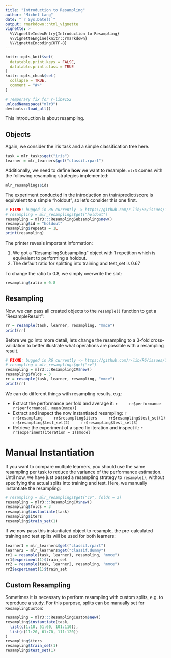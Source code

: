 ```yaml
---
title: "Introduction to Resampling"
author: "Michel Lang"
date: "`r Sys.Date()`"
output: rmarkdown::html_vignette
vignette: >
  %\VignetteIndexEntry{Introduction to Resampling}
  %\VignetteEngine{knitr::rmarkdown}
  %\VignetteEncoding{UTF-8}
---
```


```r
knitr::opts_knit$set(
  datatable.print.keys = FALSE,
  datatable.print.class = TRUE
)
knitr::opts_chunk$set(
  collapse = TRUE,
  comment = "#>"
)
```

```r
# Temporary fix for r-lib#152
unloadNamespace("mlr3")
devtools::load_all()
```


This introduction is about resampling.

## Objects

Again, we consider the iris task and a simple classification tree here.
```r
task = mlr_tasks$get("iris")
learner = mlr_learners$get("classif.rpart")
```

Additionally, we need to define **how** we want to resample. `mlr3` comes with the following resampling strategies implemented:
```r
mlr_resamplings$ids
```
The experiment conducted in the introduction on train/predict/score is equivalent to a simple "holdout", so let's consider this one first.
```r
# FIXME: bugged in R6 currently -> https://github.com/r-lib/R6/issues/152
# resampling = mlr_resamplings$get("holdout")
resampling = mlr3:::ResamplingSubsampling$new()
resampling$id = "holdout"
resampling$repeats = 1L
print(resampling)
```
The printer reveals important information:

1. We got a "ResamplingSubsampling" object with 1 repetition which is equivalent to performing a holdout.
2. The default ratio for splitting into training and test_set is $0.67$

To change the ratio to $0.8$, we simply overwrite the slot:
```r
resampling$ratio = 0.8
```

## Resampling

Now, we can pass all created objects to the `resample()` function to get a "ResampleResult":

```r
rr = resample(task, learner, resampling, "mmce")
print(rr)
```

Before we go into more detail, lets change the resampling to a 3-fold cross-validation to better illustrate what operations are possible with a resampling result.
```r
# FIXME: bugged in R6 currently -> https://github.com/r-lib/R6/issues/152
# resampling = mlr_resamplings$get("cv")
resampling = mlr3:::ResamplingCV$new()
resampling$folds = 3
rr = resample(task, learner, resampling, "mmce")
print(rr)
```

We can do different things with resampling results, e.g.:

* Extract the performance per fold and average it:
    ```r
    rr$performance
    rr$performance[, mean(mmce)]
    ```
* Extract and inspect the now instantiated resampling:
    ```r
    rr$resampling
    rr$resampling$iters
    rr$resampling$test_set(1)
    rr$resampling$test_set(2)
    rr$resampling$test_set(3)
    ```
* Retrieve the experiment of a specific iteration and inspect it:
    ```r
    rr$experiment(iteration = 1)$model
    ```

# Manual Instantiation

If you want to compare multiple learners, you should use the same resampling per task to reduce the variance of the performance estimation.
Until now, we have just passed a resampling strategy to `resample()`, without specifying the actual splits into training and test.
Here, we manually instantiate the resampling:

```r
# resampling = mlr_resamplings$get("cv", folds = 3)
resampling = mlr3:::ResamplingCV$new()
resampling$folds = 3
resampling$instantiate(task)
resampling$iters
resampling$train_set(1)
```
If we now pass this instantiated object to resample, the pre-calculated training and test splits will be used for both learners:
```r
learner1 = mlr_learners$get("classif.rpart")
learner2 = mlr_learners$get("classif.dummy")
rr1 = resample(task, learner1, resampling, "mmce")
rr1$experiment(1)$train_set
rr2 = resample(task, learner2, resampling, "mmce")
rr2$experiment(1)$train_set
```

## Custom Resampling

Sometimes it is necessary to perform resampling with custom splits, e.g. to reproduce a study.
For this purpose, splits can be manually set for `ResamplingCustom`:
```r
resampling = mlr3:::ResamplingCustom$new()
resampling$instantiate(task,
  list(c(1:10, 51:60, 101:110)),
  list(c(11:20, 61:70, 111:120))
)
resampling$iters
resampling$train_set(1)
resampling$test_set(1)
```
